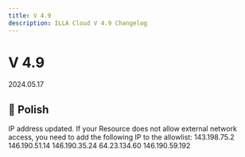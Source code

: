 ```yaml
---
title: V 4.9
description: ILLA Cloud V 4.9 Changelog
---
```


# V 4.9

2024.05.17

## 💅 Polish
IP address updated. If your Resource does not allow external network access, you need to add the following IP to the allowlist:
143.198.75.2
146.190.51.14
146.190.35.24
64.23.134.60
146.190.59.192
